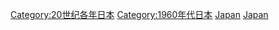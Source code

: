 {{Commonscat|1964 in Japan}}
{{Year by category
|m=1
|c=9
|d=6
|y=4
|cat=日本
|sortkey=Japan
|parent=20世纪各年日本
|subcat=1964年亚洲
}}
[[Category:20世纪各年日本|Category:20世纪各年日本]]
[[Category:1960年代日本|Category:1960年代日本]]
[[Category:1964年各国|Japan]]
[[Category:1964年亚洲|Japan]]